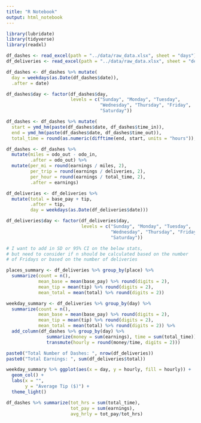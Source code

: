 ```yaml
---
title: "R Notebook"
output: html_notebook
---
```



```r
library(lubridate)
library(tidyverse)
library(readxl)
```

```r
df_dashes <- read_excel(path = "../data/raw_data.xlsx", sheet = "days")
df_deliveries <- read_excel(path = "../data/raw_data.xlsx", sheet = "deliveries")
```


```r
df_dashes <- df_dashes %>% mutate(
  day = weekdays(as.Date(df_dashes$date)),
  .after = date)

df_dashes$day <- factor(df_dashes$day,
                        levels = c("Sunday", "Monday", "Tuesday",
                                   "Wednesday", "Thursday", "Friday",
                                   "Saturday"))

df_dashes <- df_dashes %>% mutate(
  start = ymd_hm(paste(df_dashes$date, df_dashes$time_in)),
  end = ymd_hm(paste(df_dashes$date, df_dashes$time_out)),
  total_time = round(as.numeric(difftime(end, start, units = "hours")), digits = 2))

df_dashes <- df_dashes %>%
  mutate(miles = odo_out - odo_in,
         .after = odo_out) %>% 
  mutate(per_mi = round(earnings / miles, 2),
         per_trip = round(earnings / deliveries, 2),
         per_hour = round(earnings / total_time, 2),
         .after = earnings)
```

```r
df_deliveries <- df_deliveries %>% 
  mutate(total = base_pay + tip,
         .after = tip,
         day = weekdays(as.Date(df_deliveries$date)))

df_deliveries$day <- factor(df_deliveries$day,
                            levels = c("Sunday", "Monday", "Tuesday",
                                       "Wednesday", "Thursday", "Friday",
                                       "Saturday"))

# I want to add in SD or 95% CI on the below stats,
# but need to consider if n should be calculated based on the number
# of Fridays or based on the number of deliveries

places_summary <- df_deliveries %>% group_by(place) %>% 
  summarize(count = n(),
            mean_base = mean(base_pay) %>% round(digits = 2),
            mean_tip = mean(tip) %>% round(digits = 2),
            mean_total = mean(total) %>% round(digits = 2))

weekday_summary <- df_deliveries %>% group_by(day) %>% 
  summarize(count = n(),
            mean_base = mean(base_pay) %>% round(digits = 2),
            mean_tip = mean(tip) %>% round(digits = 2),
            mean_total = mean(total) %>% round(digits = 2)) %>% 
  add_column(df_dashes %>% group_by(day) %>%
               summarize(money = sum(earnings), time = sum(total_time)) %>%
               transmute(hourly = round(money/time, digits = 2)))


```

```r
paste0("Total Number of Dashes: ", nrow(df_deliveries))
paste0("Total Earnings: ", sum(df_deliveries$total))
```


```r
weekday_summary %>% ggplot(aes(x = day, y = hourly, fill = hourly)) +
  geom_col() +
  labs(x = "",
       y = "Average Tip ($)") +
  theme_light()
```

```r
df_dashes %>% summarize(tot_hrs = sum(total_time),
                        tot_pay = sum(earnings),
                        avg_hrly = tot_pay/tot_hrs)
```


